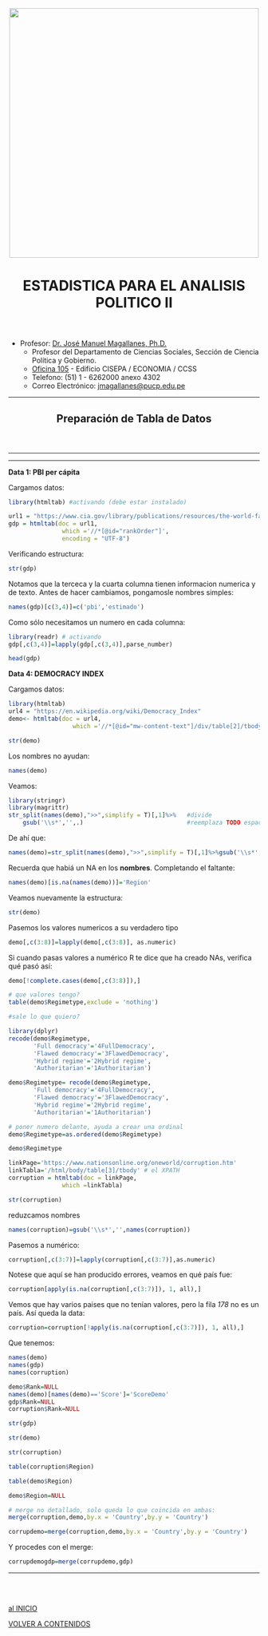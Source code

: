 <center><img src="https://github.com/PoliticayGobiernoPUCP/estadistica_anapol2/raw/master/PICS/LOGO_PUCP.png" width="500"></center>

<center> <header><h1>ESTADISTICA PARA EL ANALISIS POLITICO II</h1>  </header></center>

* Profesor:  <a href="http://www.pucp.edu.pe/profesor/jose-manuel-magallanes/" target="_blank">Dr. José Manuel Magallanes, Ph.D.</a> <br>
    - Profesor del Departamento de Ciencias Sociales, Sección de Ciencia Política y Gobierno.
    - [Oficina 105](https://goo.gl/maps/xuGeG6o9di1i1y5m6) - Edificio CISEPA / ECONOMIA / CCSS
    - Telefono: (51) 1 - 6262000 anexo 4302
    - Correo Electrónico: [jmagallanes@pucp.edu.pe](mailto:jmagallanes@pucp.edu.pe)
    

____

<center> <header><h2>Preparación de Tabla de Datos</h2>  </header></center>
____

<a id='beginning'></a>

____

**Data 1: PBI per cápita** 

Cargamos datos: 

```r
library(htmltab) #activando (debe estar instalado)

url1 = "https://www.cia.gov/library/publications/resources/the-world-factbook/fields/211rank.html" 
gdp = htmltab(doc = url1, 
               which ='//*[@id="rankOrder"]',
               encoding = "UTF-8") 
```

Verificando estructura:
```r
str(gdp)
```


Notamos que la terceca y la cuarta columna tienen informacion numerica y de texto. Antes de hacer cambiamos, pongamosle nombres simples:


```r
names(gdp)[c(3,4)]=c('pbi','estimado')
```

Como sólo necesitamos un numero en cada columna:

```r
library(readr) # activando
gdp[,c(3,4)]=lapply(gdp[,c(3,4)],parse_number)
```

```r
head(gdp)
```




**Data 4: DEMOCRACY INDEX** 

Cargamos datos: 

```r
library(htmltab)
url4 = "https://en.wikipedia.org/wiki/Democracy_Index"
demo<- htmltab(doc = url4, 
                  which ='//*[@id="mw-content-text"]/div/table[2]/tbody',encoding = "UTF-8")

```

```r
str(demo)
```

Los nombres no ayudan:
```r
names(demo)
```

Veamos:
```r
library(stringr)
library(magrittr)
str_split(names(demo),">>",simplify = T)[,1]%>%   #divide
    gsub('\\s*','',.)                             #reemplaza TODO espacio
```

De ahí que:

```r
names(demo)=str_split(names(demo),">>",simplify = T)[,1]%>%gsub('\\s*','',.)
```

Recuerda que habiá un NA en los **nombres**. Completando el faltante:

```r
names(demo)[is.na(names(demo))]='Region'
```


Veamos nuevamente la estructura:

```r
str(demo)
```

Pasemos los valores numericos a su verdadero tipo
```r
demo[,c(3:8)]=lapply(demo[,c(3:8)], as.numeric)
```

Si cuando pasas valores a numérico R te dice que ha creado NAs, verifica qué pasó así:
```r
demo[!complete.cases(demo[,c(3:8)]),]
```


```r
# que valores tengo?
table(demo$Regimetype,exclude = 'nothing')
```

```r
#sale lo que quiero?

library(dplyr)
recode(demo$Regimetype,
       'Full democracy'='4FullDemocracy',
       'Flawed democracy'='3FlawedDemocracy',
       'Hybrid regime'='2Hybrid regime',
       'Authoritarian'='1Authoritarian')
```
```r
demo$Regimetype= recode(demo$Regimetype,
       'Full democracy'='4FullDemocracy',
       'Flawed democracy'='3FlawedDemocracy',
       'Hybrid regime'='2Hybrid regime',
       'Authoritarian'='1Authoritarian')
```

```r
# poner numero delante, ayuda a crear una ordinal
demo$Regimetype=as.ordered(demo$Regimetype)
```

```r
demo$Regimetype
```



```r
linkPage='https://www.nationsonline.org/oneworld/corruption.htm'
linkTabla='/html/body/table[3]/tbody' # el XPATH
corruption = htmltab(doc = linkPage, 
               which =linkTabla) 
```


```r
str(corruption)
```

reduzcamos nombres

```r
names(corruption)=gsub('\\s*','',names(corruption))
```

Pasemos a numérico:

```r
corruption[,c(3:7)]=lapply(corruption[,c(3:7)],as.numeric)
```

Notese que aquí se han producido errores, veamos en qué país fue:
```r
corruption[apply(is.na(corruption[,c(3:7)]), 1, all),]
```


Vemos que hay varios paises que no tenían valores, pero la fila _178_ no es un país. Así queda la data:
```r
corruption=corruption[!apply(is.na(corruption[,c(3:7)]), 1, all),]
```


Que tenemos:

```r
names(demo)
names(gdp)
names(corruption)
```
```r
demo$Rank=NULL
names(demo)[names(demo)=='Score']='ScoreDemo'
gdp$Rank=NULL
corruption$Rank=NULL

```



```r
str(gdp)
```

```r
str(demo)
```


```r
str(corruption)
```


```r
table(corruption$Region)
```

```r
table(demo$Region)
```


```r
demo$Region=NULL
```

```r
# merge no detallado, solo queda lo que coincida en ambas:
merge(corruption,demo,by.x = 'Country',by.y = 'Country')
```

```r
corrupdemo=merge(corruption,demo,by.x = 'Country',by.y = 'Country')
```


Y procedes con el merge:
```r
corrupdemogdp=merge(corrupdemo,gdp)
```

_____
<br></br>

[al INICIO](#beginning)

[VOLVER A CONTENIDOS](https://politicaygobiernopucp.github.io/estadistica_anapol2/)